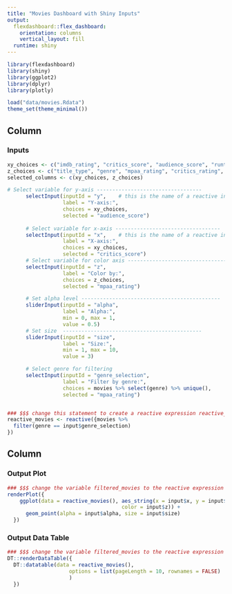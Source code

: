 ```yaml
---
title: "Movies Dashboard with Shiny Inputs"
output: 
  flexdashboard::flex_dashboard:
    orientation: columns
    vertical_layout: fill
  runtime: shiny
---
```


```r
library(flexdashboard)
library(shiny)
library(ggplot2)
library(dplyr)
library(plotly)

load("data/movies.Rdata")
theme_set(theme_minimal())
```

Column {data-width=350}
-----------------------------------------------------------------------

### Inputs

```r
xy_choices <- c("imdb_rating", "critics_score", "audience_score", "runtime")
z_choices <- c("title_type", "genre", "mpaa_rating", "critics_rating", "audience_rating")
selected_columns <- c(xy_choices, z_choices)

# Select variable for y-axis ----------------------------------
      selectInput(inputId = "y",    # this is the name of a reactive input variable
                  label = "Y-axis:",
                  choices = xy_choices, 
                  selected = "audience_score")
      
      # Select variable for x-axis ----------------------------------
      selectInput(inputId = "x",    # this is the name of a reactive input variable
                  label = "X-axis:",
                  choices = xy_choices, 
                  selected = "critics_score")
      # Select variable for color axis ----------------------------------
      selectInput(inputId = "z", 
                  label = "Color by:",
                  choices = z_choices,
                  selected = "mpaa_rating")

      # Set alpha level ---------------------------------------------
      sliderInput(inputId = "alpha", 
                  label = "Alpha:", 
                  min = 0, max = 1, 
                  value = 0.5)
      # Set size  ---------------------------------------------
      sliderInput(inputId = "size", 
                  label = "Size:", 
                  min = 1, max = 10, 
                  value = 3)

      # Select genre for filtering
      selectInput(inputId = "genre_selection", 
                  label = "Filter by genre:",
                  choices = movies %>% select(genre) %>% unique(),
                  selected = "mpaa_rating")


### $$$ change this statement to create a reactive expression reactive_movies using the reactive ({}) function
reactive_movies <- reactive({movies %>% 
  filter(genre == input$genre_selection)
})


```

Column {data-width=550}
-----------------------------------------------------------------------

### Output Plot

```r

### $$$ change the variable filtered_movies to the reactive expression reactive_movies()
renderPlot({
    ggplot(data = reactive_movies(), aes_string(x = input$x, y = input$y,
                                     color = input$z)) +
      geom_point(alpha = input$alpha, size = input$size)
  })
```

### Output Data Table

```r

### $$$ change the variable filtered_movies to the reactive expression reactive_movies()
DT::renderDataTable({
  DT::datatable(data = reactive_movies(),
                    options = list(pageLength = 10, rownames = FALSE) 
                    ) 
  })
```
